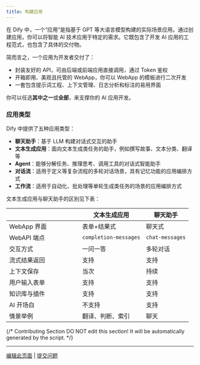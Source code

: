```yaml
---
title: 构建应用
---
```


在 Dify 中，一个“应用”是指基于 GPT 等大语言模型构建的实际场景应用。通过创建应用，你可以将智能 AI 技术应用于特定的需求。它既包含了开发 AI 应用的工程范式，也包含了具体的交付物。

简而言之，一个应用为开发者交付了：

* 封装友好的 API，可由后端或前端应用直接调用，通过 Token 鉴权
* 开箱即用、美观且托管的 WebApp，你可以 WebApp 的模板进行二次开发
* 一套包含提示词工程、上下文管理、日志分析和标注的易用界面

你可以任选**其中之一**或**全部**，来支撑你的 AI 应用开发。

### 应用类型

Dify 中提供了五种应用类型：

* **聊天助手**：基于 LLM 构建对话式交互的助手
* **文本生成应用**：面向文本生成类任务的助手，例如撰写故事、文本分类、翻译等
* **Agent**：能够分解任务、推理思考、调用工具的对话式智能助手
* **对话流**：适用于定义等复杂流程的多轮对话场景，具有记忆功能的应用编排方式
* **工作流**：适用于自动化、批处理等单轮生成类任务的场景的应用编排方式

文本生成应用与聊天助手的区别见下表：

<table><thead><tr><th width="180.33333333333331"></th><th>文本生成应用</th><th>聊天助手</th></tr></thead><tbody><tr><td>WebApp 界面</td><td>表单+结果式</td><td>聊天式</td></tr><tr><td>WebAPI 端点</td><td><code>completion-messages</code></td><td><code>chat-messages</code></td></tr><tr><td>交互方式</td><td>一问一答</td><td>多轮对话</td></tr><tr><td>流式结果返回</td><td>支持</td><td>支持</td></tr><tr><td>上下文保存</td><td>当次</td><td>持续</td></tr><tr><td>用户输入表单</td><td>支持</td><td>支持</td></tr><tr><td>知识库与插件</td><td>支持</td><td>支持</td></tr><tr><td>AI 开场白</td><td>不支持</td><td>支持</td></tr><tr><td>情景举例</td><td>翻译、判断、索引</td><td>聊天</td></tr></tbody></table>

{/*
Contributing Section
DO NOT edit this section!
It will be automatically generated by the script.
*/}

---

[编辑此页面](https://github.com/langgenius/dify-docs/edit/main/zh-hans/guides/application-orchestrate/readme.mdx) | [提交问题](https://github.com/langgenius/dify-docs/issues/new?template=docs.yml)


